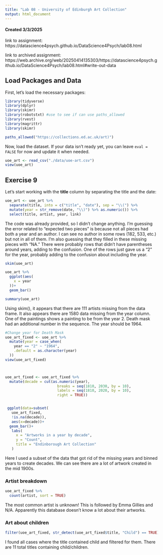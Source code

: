 ```yaml
---
title: "Lab 08 - University of Edinburgh Art Collection"
output: html_document
---
```


#### Created 3/3/2025

link to assignment: https://datascience4psych.github.io/DataScience4Psych/lab08.html

link to archived assignment: https://web.archive.org/web/20250414135303/https://datascience4psych.github.io/DataScience4Psych/lab08.html#write-out-data

## Load Packages and Data  

First, let's load the necessary packages:  

```r
library(tidyverse) 
library(dplyr)
library(skimr)
library(robotstxt) #use to see if can use paths_allowed
library(rvest)
library(magrittr)
library(skimr)

paths_allowed("https://collections.ed.ac.uk/art)")

```

Now, load the dataset. If your data isn't ready yet, you can leave `eval = FALSE` for now and update it when needed.  


```r
uoe_art <- read_csv("./data/uoe-art.csv")
view(uoe_art)
```

## Exercise 9

Let's start working with the **title** column by separating the title and the date:  

```r
uoe_art <- uoe_art %>%
  separate(title, into = c("title", "date"), sep = "\\(") %>%
  mutate(year = str_remove(date, "\\)") %>% as.numeric()) %>%
  select(title, artist, year, link)
```

The code was already provided, so I didn't change anything. I'm guessing the error related to "expected two pieces" is because not all pieces had both a year and an author. I can see no author in some rows (182, 533, etc.) but not in all of them. I'm also guessing that they filled in these missing pieces with "NA." There were probably rows that didn't have parentheses around years, adding to the confusion. One of the rows just gave us a "2" for the year, probably adding to the confusion about including the year.


```r
skim(uoe_art)

uoe_art %>%
  ggplot(aes(
    x = year
  ))+
  geom_bar()

summary(uoe_art)
```


Using skim(), it appears that there are 111 artists missing from the data frame. It also appears there are 1580 data missing from the year column. One of the paintings shows a painting to be from the year 2. Death mask had an additional number in the sequence. The year should be 1964.

```r

#Change year for Death Mask
uoe_art_fixed <- uoe_art %>%
  mutate(year = case_when(
    year == "2" ~ "1964",
    .default = as.character(year)
  ))
view(uoe_art_fixed)



uoe_art_fixed <- uoe_art_fixed %>%
  mutate(decade = cut(as.numeric(year), 
                        breaks = seq(1810, 2030, by = 10), 
                        labels = seq(1810, 2020, by = 10), 
                        right = TRUE))


 ggplot(data=subset(
   uoe_art_fixed,
   !is.na(decade)), 
   aes(x=decade))+
  geom_bar()+
   labs(
     x = "Artworks in a year by decade",
     y = "Count",
     title = "Endinborough Art Collection"
   )
```

Here I used a subset of the data that got rid of the missing years and binned years to create decades. We can see there are a lot of artwork created in the mid 1900s.


### Artist breakdown

```r

uoe_art_fixed %>%
  count(artist, sort = TRUE)
```

The most common artist is unknown! This is followed by Emma Gillies and N/A. Apparently this database doesn't know a lot about their artworks.

### Art about children


```r

filter(uoe_art_fixed, str_detect(uoe_art_fixed$title, "Child") == TRUE)

```

I found all cases where the title contained child and filtered for them. There are 11 total titles containing child/children.